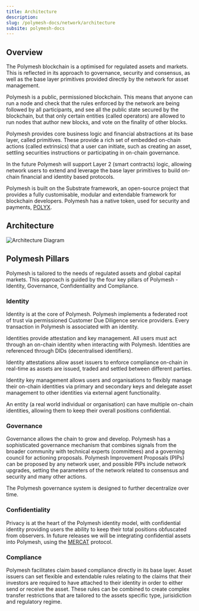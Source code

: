 ```yaml
---
title: Architecture
description:
slug: /polymesh-docs/network/architecture
subsite: polymesh-docs
---
```


## Overview

The Polymesh blockchain is a optimised for regulated assets and markets. This is reflected in its approach to governance, security and consensus, as well as the base layer primitives provided directly by the network for asset management.

Polymesh is a public, permissioned blockchain. This means that anyone can run a node and check that the rules enforced by the network are being followed by all participants, and see all the public state secured by the blockchain, but that only certain entities (called operators) are allowed to run nodes that author new blocks, and vote on the finality of other blocks.

Polymesh provides core business logic and financial abstractions at its base layer, called primitives. These provide a rich set of embedded on-chain actions (called extrinsics) that a user can initiate, such as creating an asset, settling securities instructions or participating in on-chain governance.

In the future Polymesh will support Layer 2 (smart contracts) logic, allowing network users to extend and leverage the base layer primitives to build on-chain financial and identity based protocols.

Polymesh is built on the Substrate framework, an open-source project that provides a fully customisable, modular and extendable framework for blockchain developers. Polymesh has a native token, used for security and payments, [POLYX](./polyx).

## Architecture

![Architecture Diagram](../images/Polymesh_Architecture.png)

## Polymesh Pillars

Polymesh is tailored to the needs of regulated assets and global capital markets. This approach is guided by the four key pillars of Polymesh - Identity, Governance, Confidentiality and Compliance.

### Identity

Identity is at the core of Polymesh. Polymesh implements a federated root of trust via permissioned Customer Due Diligence service providers. Every transaction in Polymesh is associated with an identity.

Identities provide attestation and key management. All users must act through an on-chain identity when interacting with Polymesh. Identities are referenced through DIDs (decentralised identifiers).

Identity attestations allow asset issuers to enforce compliance on-chain in real-time as assets are issued, traded and settled between different parties.

Identity key management allows users and organisations to flexibly manage their on-chain identities via primary and secondary keys and delegate asset management to other identities via external agent functionality.

An entity (a real world individual or organisation) can have multiple on-chain identities, allowing them to keep their overall positions confidential.

### Governance

Governance allows the chain to grow and develop. Polymesh has a sophisticated governance mechanism that combines signals from the broader community with technical experts (committees) and a governing council for actioning proposals. Polymesh Improvement Proposals (PIPs) can be proposed by any network user, and possible PIPs include network upgrades, setting the parameters of the network related to consensus and security and many other actions.

The Polymesh governance system is designed to further decentralize over time.

### Confidentiality

Privacy is at the heart of the Polymesh identity model, with confidential identity providing users the ability to keep their total positions obfuscated from observers. In future releases we will be integrating confidential assets into Polymesh, using the [MERCAT](https://info.polymath.network/hubfs/PDFs/Polymath-MERCAT-Whitepaper-Mediated-Encrypted-Reversible-SeCure-Asset-Transfers.pdf) protocol. 

### Compliance

Polymesh facilitates claim based compliance directly in its base layer. Asset issuers can set flexible and extendable rules relating to the claims that their investors are required to have attached to their identity in order to either send or receive the asset. These rules can be combined to create complex transfer restrictions that are tailored to the assets specific type, jurisidiction and regulatory regime.